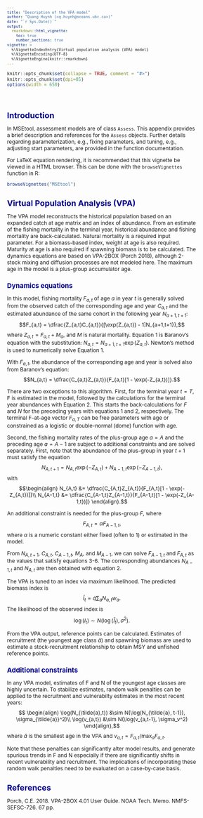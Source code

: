```yaml
---
title: "Description of the VPA model"
author: "Quang Huynh (<q.huynh@oceans.ubc.ca>)"
date: "`r Sys.Date()`"
output:
  rmarkdown::html_vignette:
    toc: true
    number_sections: true
vignette: >
  %\VignetteIndexEntry{Virtual population analysis (VPA) model}
  %\VignetteEncoding{UTF-8}
  %\VignetteEngine{knitr::rmarkdown}
---
```

<script type="text/x-mathjax-config">
  MathJax.Hub.Config({ TeX: { equationNumbers: {autoNumber: "all"} } });
</script>

<style type="text/css">

body{ /* Normal  */
   font-size: 12px;
}
td {  /* Table  */
   font-size: 8px;
}
h1 { /* Header 1 */
 font-size: 18px;
 color: DarkBlue;
}
h2 { /* Header 2 */
 font-size: 15px;
 color: DarkBlue;
}
h3 { /* Header 3 */
 font-size: 14px;
 color: DarkBlue;
}
code.r{ /* Code block */
  font-size: 10px;
}
pre { /* Code block */
  font-size: 10px
}
</style>


```r
knitr::opts_chunk$set(collapse = TRUE, comment = "#>")
knitr::opts_chunk$set(dpi=85)
options(width = 650)
```

<br>

# Introduction

In MSEtool, assessment models are of class `Assess`. This appendix provides a brief description and references for the `Assess` objects. Further details regarding parameterization, e.g., fixing parameters, and tuning, e.g., adjusting start parameters, are provided in the function documentation.

For LaTeX equation rendering, it is recommended that this vignette be viewed in a HTML browser. This can be done with the `browseVignettes` function in R:

```r
browseVignettes("MSEtool")
```

# Virtual Population Analysis (VPA)
The VPA model reconstructs the historical population based on an expanded catch at age matrix and an index of abundance. From an estimate of the fishing mortality in the terminal year, historical abundance and fishing mortality are back-calculated. Natural mortality is a required input parameter. For a biomass-based index, weight at age is also required. Maturity at age is also required if spawning biomass is to be calculated. The dynamics equations are based on VPA-2BOX (Porch 2018), although 2-stock mixing and diffusion processes are not modeled here. The maximum age in the model is a plus-group accumulator age.

## Dynamics equations
In this model, fishing mortality $F_{a,t}$ of age $a$ in year $t$ is generally solved from the observed catch of the corresponding age and year $C_{a,t}$ and the estimated abundance of the same cohort in the following year $N_{a+1,t+1}$:
$$F_{a,t} = \dfrac{Z_{a,t}C_{a,t}}{[\exp(Z_{a,t}) - 1]N_{a+1,t+1}},$$
where $Z_{a,t} = F_{a,t} + M_a$, and $M$ is natural mortality. Equation 1 is Baranov's equation with the substitution: $N_{a,t}=N_{a+1,t+1}\exp(Z_{a,t})$. Newton's method is used to numerically solve Equation 1.

With $F_{a,t}$, the abundance of the corresponding age and year is solved also from Baranov's equation:
$$N_{a,t} = \dfrac{C_{a,t}Z_{a,t}}{F_{a,t}[1 - \exp(-Z_{a,t})]}.$$

There are two exceptions to this algorithm. First, for the terminal year $t=T$, F is estimated in the model, followed by the calculations for the terminal year abundances with Equation 2. This starts the back-calculations for $F$ and $N$ for the preceding years with equations 1 and 2, respectively. The terminal F-at-age vector $F_{a,T}$ can be free parameters with age or constrained as a logistic or double-normal (dome) function with age.

Second, the fishing mortality rates of the plus-group age $a=A$ and the preceding age $a=A-1$ are subject to additional constraints and are solved separately. First, note that the abundance of the plus-group in year $t+1$ must satisfy the equation
$$ N_{A,t+1} = N_{A,t}\exp(-Z_{A,t}) + N_{A-1,t}\exp(-Z_{A-1,t}),$$
with
$$\begin{align}
N_{A,t} &= \dfrac{C_{A,t}Z_{A,t}}{F_{A,t}[1 - \exp(-Z_{A,t})]}\\
N_{A-1,t} &= \dfrac{C_{A-1,t}Z_{A-1,t}}{F_{A-1,t}[1 - \exp(-Z_{A-1,t})]}
\end{align}.$$

An additional constraint is needed for the plus-group $F$, where
$$F_{A,t} = \alpha F_{A-1,t},$$
where $\alpha$ is a numeric constant either fixed (often to 1) or estimated in the model.

From $N_{A,t+1}$, $C_{A,t}$, $C_{A-1,t}$, $M_A$, and $M_{A-1}$, we can solve $F_{A-1,t}$ and $F_{A,t}$ as the values that satisfy equations 3-6. The corresponding abundances $N_{A-1,t}$ and $N_{A,t}$ are then obtained with equation 2.

The VPA is tuned to an index via maximum likelihood. The predicted biomass index is
$$ \hat{I}_t = \hat{q}\sum_a N_{a,t} w_a.$$
The likelihood of the observed index is
$$\log(I_t) \sim N(\log(\hat{I}_t), \sigma^2).$$

From the VPA output, reference points can be calculated. Estimates of recruitment (the youngest age class $\tilde{a}$) and spawning biomass are used to estimate a stock-recruitment relationship to obtain MSY and unfished reference points.

## Additional constraints
In any VPA model, estimates of F and N of the youngest age classes are highly uncertain. To stabilize estimates, random walk penalties can be applied to the  recruitment and vulnerabilty estimates in the most recent years:
$$ \begin{align}
\log(N_{\tilde{a},t}) &\sim N(\log(N_{\tilde{a}, t-1}), \sigma_{\tilde{a}}^2)\\
\log(v_{a,t}) &\sim N(\log(v_{a,t-1}, \sigma_v^2)
\end{align},$$
where $\tilde{a}$ is the smallest age in the VPA and $v_{a,t} = F_{a,t}/\max_a F_{a,t}$.

Note that these penalties can significantly alter model results, and generate spurious trends in F and N especially if there are significantly shifts in recent vulnerability and recruitment. The implications of incorporating these random walk penalties need to be evaluated on a case-by-case basis.

# References

Porch, C.E. 2018. VPA-2BOX 4.01 User Guide. NOAA Tech. Memo. NMFS-SEFSC-726. 67 pp.
